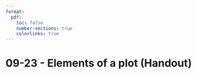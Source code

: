 ```yaml
---
format:
  pdf:
    toc: false
    number-sections: true
    colorlinks: true
---
```


# 09-23 - Elements of a plot (Handout)
